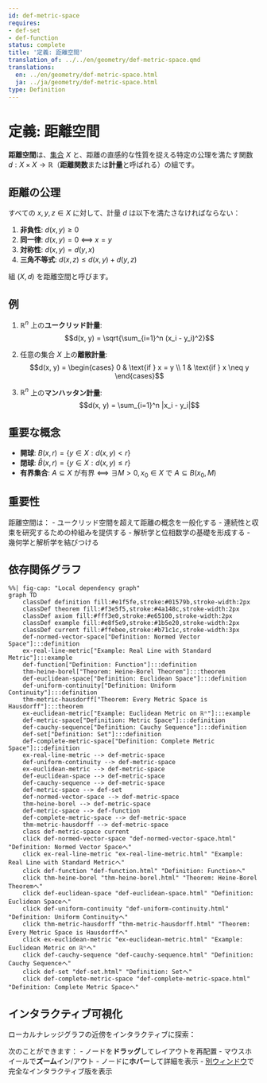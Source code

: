 ```yaml
---
id: def-metric-space
requires:
- def-set
- def-function
status: complete
title: '定義: 距離空間'
translation_of: ../../en/geometry/def-metric-space.qmd
translations:
  en: ../en/geometry/def-metric-space.html
  ja: ../ja/geometry/def-metric-space.html
type: Definition
---
```


# 定義: 距離空間 {#def-metric-space}

**距離空間**は、[集合](../logic-set-theory/def-set.qmd) $X$ と、距離の直感的な性質を捉える特定の公理を満たす関数 $d: X \times X \to \mathbb{R}$（**距離関数**または**計量**と呼ばれる）の組です。

## 距離の公理

すべての $x, y, z \in X$ に対して、計量 $d$ は以下を満たさなければならない：

1. **非負性**: $d(x, y) \geq 0$
2. **同一律**: $d(x, y) = 0$ ⟺ $x = y$
3. **対称性**: $d(x, y) = d(y, x)$
4. **三角不等式**: $d(x, z) \leq d(x, y) + d(y, z)$

組 $(X, d)$ を距離空間と呼びます。

## 例

1. $\mathbb{R}^n$ 上の**ユークリッド計量**:
   $$d(x, y) = \sqrt{\sum_{i=1}^n (x_i - y_i)^2}$$

2. 任意の集合 $X$ 上の**離散計量**:
   $$d(x, y) = \begin{cases} 0 & \text{if } x = y \\ 1 & \text{if } x \neq y \end{cases}$$

3. $\mathbb{R}^n$ 上の**マンハッタン計量**:
   $$d(x, y) = \sum_{i=1}^n |x_i - y_i|$$

## 重要な概念

- **開球**: $B(x, r) = \{y \in X : d(x, y) < r\}$
- **閉球**: $\bar{B}(x, r) = \{y \in X : d(x, y) \leq r\}$
- **有界集合**: $A \subseteq X$ が有界 ⟺ $\exists M > 0, x_0 \in X$ で $A \subseteq B(x_0, M)$

## 重要性

距離空間は：
- ユークリッド空間を超えて距離の概念を一般化する
- 連続性と収束を研究するための枠組みを提供する
- 解析学と位相数学の基礎を形成する
- 幾何学と解析学を結びつける

## 依存関係グラフ

```mermaid
%%| fig-cap: "Local dependency graph"
graph TD
    classDef definition fill:#e1f5fe,stroke:#01579b,stroke-width:2px
    classDef theorem fill:#f3e5f5,stroke:#4a148c,stroke-width:2px
    classDef axiom fill:#fff3e0,stroke:#e65100,stroke-width:2px
    classDef example fill:#e8f5e9,stroke:#1b5e20,stroke-width:2px
    classDef current fill:#ffebee,stroke:#b71c1c,stroke-width:3px
    def-normed-vector-space["Definition: Normed Vector Space"]:::definition
    ex-real-line-metric["Example: Real Line with Standard Metric"]:::example
    def-function["Definition: Function"]:::definition
    thm-heine-borel["Theorem: Heine-Borel Theorem"]:::theorem
    def-euclidean-space["Definition: Euclidean Space"]:::definition
    def-uniform-continuity["Definition: Uniform Continuity"]:::definition
    thm-metric-hausdorff["Theorem: Every Metric Space is Hausdorff"]:::theorem
    ex-euclidean-metric["Example: Euclidean Metric on ℝⁿ"]:::example
    def-metric-space["Definition: Metric Space"]:::definition
    def-cauchy-sequence["Definition: Cauchy Sequence"]:::definition
    def-set["Definition: Set"]:::definition
    def-complete-metric-space["Definition: Complete Metric Space"]:::definition
    ex-real-line-metric --> def-metric-space
    def-uniform-continuity --> def-metric-space
    ex-euclidean-metric --> def-metric-space
    def-euclidean-space --> def-metric-space
    def-cauchy-sequence --> def-metric-space
    def-metric-space --> def-set
    def-normed-vector-space --> def-metric-space
    thm-heine-borel --> def-metric-space
    def-metric-space --> def-function
    def-complete-metric-space --> def-metric-space
    thm-metric-hausdorff --> def-metric-space
    class def-metric-space current
    click def-normed-vector-space "def-normed-vector-space.html" "Definition: Normed Vector Spaceへ"
    click ex-real-line-metric "ex-real-line-metric.html" "Example: Real Line with Standard Metricへ"
    click def-function "def-function.html" "Definition: Functionへ"
    click thm-heine-borel "thm-heine-borel.html" "Theorem: Heine-Borel Theoremへ"
    click def-euclidean-space "def-euclidean-space.html" "Definition: Euclidean Spaceへ"
    click def-uniform-continuity "def-uniform-continuity.html" "Definition: Uniform Continuityへ"
    click thm-metric-hausdorff "thm-metric-hausdorff.html" "Theorem: Every Metric Space is Hausdorffへ"
    click ex-euclidean-metric "ex-euclidean-metric.html" "Example: Euclidean Metric on ℝⁿへ"
    click def-cauchy-sequence "def-cauchy-sequence.html" "Definition: Cauchy Sequenceへ"
    click def-set "def-set.html" "Definition: Setへ"
    click def-complete-metric-space "def-complete-metric-space.html" "Definition: Complete Metric Spaceへ"
```

## インタラクティブ可視化

ローカルナレッジグラフの近傍をインタラクティブに探索：

::: {.graph-viz data-id="def-metric-space" data-width="700" data-height="500"}
:::

次のことができます：
- ノードを**ドラッグ**してレイアウトを再配置
- マウスホイールで**ズーム**イン/アウト
- ノードに**ホバー**して詳細を表示
- [別ウィンドウ](../../output/interactive/def-metric-space.html){target="_blank"}で完全なインタラクティブ版を表示
